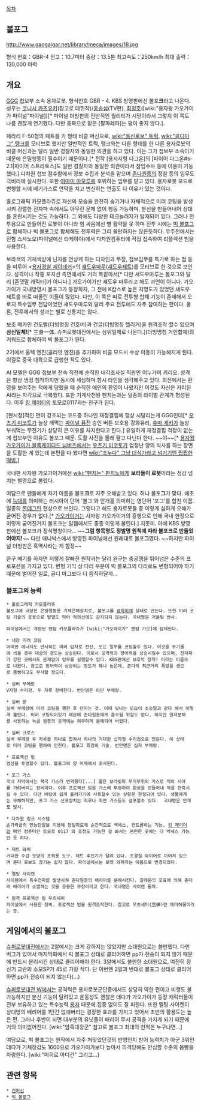 [[목차]]

== 볼포그 ==
http://www.gaogaigar.net/library/meca/images/18.jpg

{{{#!html
<iframe width="420" height="315" src="//www.youtube.com/embed/nkgvOWKP0OI" frameborder="0" allowfullscreen></iframe>
}}}

형식 번호：GBR-4 
전고：10.7미터 
중량：13.5톤 
최고속도：250km/h 
최대 출력：130,000 마력 

== 개요 ==
[[GGG]] 첩보부 소속 용자로봇. 형식번호 GBR - 4. KBS 방영판에선 볼포'''크'''라고 나온다.
성우는 [[코니시 카츠유키]](참고로 데뷔작)/[[홍승섭]](TV판), [[최정호]]([wiki:"용자왕 가오가이가 파이널"파이널])[* 파이널 더빙판의 전반적인 퀄리티가 시망이라서 그렇지 이 쪽도 나름 괜찮게 연기했다. 다만 중복으로 맡은 [팔파레파]는 평이 좋지 않다.].

페라리 F-50형의 패트롤 카 형태 비클 머신으로, [[wiki:"용신로보" 트럭]], [[wiki:"골디마그" 탱크]]를 모티브로 했지만 일반적인 트럭, 탱크와는 다른 형태를 한 다른 용자로봇의 비클 머신과는 달리 일반 경찰차와 동일한 외관을 하고 있다. 이는 그가 첩보부 소속이기 때문에 은밀행동이 필수이기 때문이다.[* 전작 [용자지령 다그온]의 [파이어 다그온#s-2.1|파이어 스트라토스]도 일반 경찰차와 동일한 외관이라서 잠입수사 등에 이용이 가능했다.] 다차원 첩보 잠수함에서 정보 수집과 분석을 맡으며 [[존다]]원종의 정찰 등의 임무도 극비리에 실시한다. 또한 [[아마미 마모루]]를 호위하는 임무를 맡고 있다. 용자로봇 모드로 변형할 시에 배기가스로 연막을 치고 변신하는 연출도 다 이유가 있는 것이다.

홀로그래픽 카모플라쥬로 자신의 모습을 완전히 숨기거나 자체적으로 미러 코팅을 발생시켜 강렬한 전자파 속에서도 아무런 문제 없이 행동 가능하며, 분신을 만들어내어 상대를 혼란시키는 것도 가능하다. 그 외에도 다양한 테크놀러지가 탑재되어 있다. 그러나 전투용으로 만들어진 로봇이 아니라 힘 싸움에선 별 활약을 못 하며 전투 시에는 [[빅 볼포그]]로 합체하나 빅 볼포그로 합체해도 전투력은 그리 쓸만하지는 않은듯하다. 우주전에서는 전함 스사노오(파이널에선 타케하야)에서 다차원컴퓨터에 직접 접속하여 리플렉션 빔을 사용한다.

보라색의 기체색상에 닌자를 연상케 하는 디자인과 무장, 첩보임무를 특기로 하는 점 등을 미루어 <[[용자경찰 제이데커]]>의 [[섀도우마루]]([[섀도우제트]])를 모티브로 한 것으로 보인다. 성격이나 작중 포지션 측면에서도 거의 똑같아서[* 다만 섀도우마루는 볼포그와 달리 [존댓말 캐릭터]가 아니다.] 가오가이가판 섀도우 마루라고 해도 과언이 아니다. 가오가이거 국내방영시 볼포그가 등장하자, 그 전에 K캅스로 높은 지명도가 있었던 섀도우 제트를 바로 떠올린 이들이 많았다. 다만, 이 쪽은 따로 전투형 합체 기능이 존재해서 오로지 특수임무 전담이었던 섀도우마루와 달리 주요 전투에도 자주 참여하는 편이다. 물론, 전투에서의 성과는 별로 신통치는 않다.  

보조 메카인 건도벨(더빙명칭 건호버)과 건글(더빙명칭 헬리거)을 원격조작 할수 있으며 '''삼신일체!'''[* 三身一体. 슈퍼로봇대전에서는 삼위일체로 나온다.](더빙명칭 거인합체)의 키워드로 합체하여 빅 볼포그가 된다.

2기에서 울텍 엔진(골리앗 엔진)을 추가하여 비클 모드시 수상 이동이 가능해지게 된다. 이걸로 중국 대륙으로 급행한 적도 있다.

AI 모델은 GGG 첩보부 전속 직전에 순직한 내각조사실 직원인 이누가미 키리오. 성격은 항상 냉정 침착하지만 동시에 세심하며 항시 타인을 생각해주고 있다. 외전에서는 환영을 보여주는 적에게 당했을 때 순직한 애인의 환영이 나왔지만 이것도 자신은 카피된 AI라는 자각으로 극복했다. 또한 기계사천왕 펜치논과는 일종의 라이벌 관계가 형성된다. 이후 [[킹 제이더]]의 토모로0117과는 친구가 된다.

[현시창]적인 면이 강조되는 코드중 하나인 재정결핍에 항상 시달리는게 GGG인데[* [[우츠기 미코토]]가 늘상 깨먹는 [[파이널 퓨전]] 승인 버튼 보호용 강화유리, [[휴마 게키]]가 늘상 부숴먹는 무전기가 상당히 큰 이유를 차지한다고 한다.] 유일하게 재정결핍 걱정이 없는게 첩보부인 이유도 볼포그 때문. 도촬 사진을 몰래 팔고 다닌다 한다. ~~야~~[* [[용자왕 가오가이가 블록케이디드 넘버즈]]에서는 [[우츠기 미코토]]가 엄청난 양의 식사를 하는 장면을 도촬한 게 있는데 본편을 다 봤다면 [[wiki:"조누다" 그냥 대식가라고 넘기기엔 찝찝한 떡밥.]]]

국내판 사자왕 가오가이거에선 [[wiki:"펜치논" 판치노]]에게 '''보라돌이 로봇'''이라는 정감 넘치는 별명으로 불렸다.

여담으로 팬들에게 자기 이름을 볼포'''크'''로 자주 오해받고 있다. 허나 볼포'''그'''가 맞다. 애초에 [[늑대]]를 의미하는 러시아어 단어 '볼그'와 안개를 의미하는 영단어 '포그'를 합친 이름. 일종의 [[몬데그린]] 현상으로 보인다. 그렇다고 해도 용자로봇들 중 이렇게 심하게 오해가 굳어진 경우가 없다.[* [[가오가이거]]는 사자왕 가오가이거의 흥행으로 인해 국내 한정으로 이렇게 굳어진거지 볼포크는 일웹에서도 종종 이렇게 불린다.] 지못미. 아예 KBS 방영판에선 볼포크가 정식명칭이다... ~~'''그럼 항목명도 정발명 원칙에 따라 볼포크로 만들었어야지!'''~~ 다만 애니박스에서 방영된 파이널에선 원래대로 볼포'''그'''였다. ~~하지만 파이널 더빙판은 흑역사라는 게 함정~~

완구 얘기를 하자면 저렇게 잘빠진 원작과는 달리 완구는 충공깽을 뛰어넘은 수준의 프로포션을 가지고 있다. 변형 기믹 상 다리 부분이 빅 볼포그의 다리로도 변형되어야 하기 때문에 벌어진 일로, 골디 마그보다 더 듬직하달까... 

=== 볼포그의 능력 === 
 * 홀로그래픽 카모플라쥬
 볼포그에 내장된 은밀행동용 기체은폐장치로, 볼포그를 [[광학미채]] 상태로 만든다. 또한 미러 코팅 기술의 응용으로 발열도 막아 적외선에도 감지되지 않는다. 국내명은 거울빛 반사.

 파이널에서는 개량된 팬텀 카모플라쥬가 [wiki:"가오파이가" 팬텀 가오]에 탑재된다.

 * 내장 미러 코팅
 어떠한 에너지도 반사하는 미러 입자로 전신, 또는 일부를 코팅할수 있다. 이것을 무기물에 씌울 경우 대상의 경도는 상승된다. 이로서 공격력과 방어력을 상승시킬수 있으며, 전자파가 강한 곳에서도 문제없이 임무를 실행할수 있다. KBS판에선 보호막 장착! 이라는 이름으로 나왔다. 참고로 방어력이 상승되는 정도가 꽤나 높은데, 존다의 최근거리 폭발을 생으로 몸빵하고도 무사할 정도다.

 * 실버 부메랑
 V자형 수리검. 두 자루 장비한다. 번안명은 이단 부메랑.

 * 실버 문
 실버 부메랑에 미러 코팅을 행한 후 던지는 것. 이때 빛나는 모습이 초승달과 같다 해서 이렇게 불린다. 미러 코팅되어있기 때문에 존다원종에게 흡수될 위험도 없다. 하지만 원자분해를 사용하는 늑골 원종의 공격에는 허무하게 분해되어 버렸다.

 * 실버 크로스
 실버 부메랑 두 자루를 하나로 합쳐서 하나의 거대한 십자형 수리검으로 만든다. 이 상태로 미러 코팅을 행하여 던진다. 볼포그 최강의 기술. 번안명은 십자 부메랑.

 * 프로젝션 빔
 영상을 투영할수 있다. 볼포그의 양 어깨에서 조사된다.

 * 포그 가스
 국내 자막에서는 북국 가스라 번역했다[...] 엷은 보라빛의 무미무취의 가스로 적의 시야를 가려버리는 장비이다. 이후 프로젝션 빔을 가스에 투영하여 환상을 만들어내 적을 현혹시킬 수 있다. 다만 바람에 쉽게 흘러가기에 사용할수 있는 상황은 한정되어 있다. 생물에게는 무해하지만, 포그 가스 산포장치는 최루나 최면 가스등도 살포할수 있다.  국내명은 안개포 발사.

 * 다차원 링크 시스템
 손가락끝의 만능단말을 이용해 정밀회로에 순간적으로 엑세스, 컨트롤하는 기능. [[킹 제이더]]의 메인 컴퓨터인 토모로 0117 의 조정도 가능한 걸 봐서는 웬만한 곳에는 다 엑세스 가능한 듯 하다.

 * 제트 와퍼
 거대한 수갑 모양의 포획용 도구. 제트 추진기가 달려 있다. 초경질 와이어로 이어져 있으며 존다 로보도 끊기는 쉽지 않다. 파이널에서는 로켓 와퍼라는 이름으로 변경되었다.

 * 멜팅 사이렌
 사이렌에서 특수전파를 발생시켜 존다원종의 배리어를 분해시킨다. 갈레온의 포효에 의해 존더의 배리어가 소멸하는 것을 응용한 무장이라고 한다. 국내명은 사이렌 돌파.

 * 원격 프로젝션 빔 우츠세미
 파이널에서 사용한 장비. 프로젝션 빔을 원격조작한다. 참고로 우츠세미(空蝉)란 매미허물이라는 뜻.

== 게임에서의 볼포그 ==
[[슈퍼로봇대전]]에서는 2알에서는 크게 강하지는 않았지만 소대원으로는 쓸만했다. 다만 버그가 있어서 마지막화에서 빅 볼포그 상태로 클리어하면 pp가 전승이 되지 않기 때문에 반드시 분리시킨 상태로 클리어해야 한다. 3알에서도 쓸만한 소대원으로, 여전히 정신기 교란의 소모SP가 45로 가장 적다. 단 이번엔 2알과 반대로 볼포그 상태로 클리어하면 pp가 전승이 되지 않는다(…)

[[슈퍼로봇대전 W]]에서는 공격력은 용자로봇군단중에서도 상당히 약한 편이고 비행도 불가능하지만 분신 기능이 달려있고 운동성도 괜찮은 데다가 가오가이가 등장 캐릭터들이 전부 보유하고 있는 특수능력 [[용자]] 때문에 집중 없이도 잘 피한다. 또한 멜팅 사이렌이 상대방의 배리어를 1턴간 없애버리는 굉장한 효과를 가지고 있어서 초반의 활용도는 높은 편. 그러나 후반이 되면 대부분의 유닛들이 배리어 무시 공격을 가지게 되기 때문에 거의 의미없어진다. [wiki:"암흑대장군" 참고로 볼포그 최대의 천적은 누구냐면...]

여담으로, 빅 볼포그는 원작에서 자주 쳐맞았던것의 반영인지 방어 능력치가 아군 3위인데다가 기체장갑도 1600으로 가오가이가보다 높아서 피격당해도 안심할 수준의 몸빵을 자랑한다. [wiki:"미히로 아디건" 그리고…]

== 관련 항목 ==
 * [[건머신]]
 * [[빅 볼포그]]

